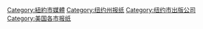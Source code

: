 [[Category:紐約市媒體|Category:紐約市媒體]]
[[Category:纽约州报纸|Category:纽约州报纸]]
[[Category:纽约市出版公司|Category:纽约市出版公司]]
[[Category:美国各市报纸|Category:美国各市报纸]]